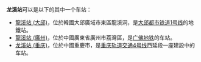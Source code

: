 '''龙溪站'''可以是以下的其中一个车站：

* [[龍溪站_(大邱)|龍溪站 (大邱)]]，位於韓國大邱廣域市東區龍溪洞，是[[大邱都市铁道1号线|大邱都市铁道1号线]]的地鐵站。
* [[龍溪站_(廣州)|龍溪站 (廣州)]]，位於中國廣東省廣州市荔灣區，是[[广佛地铁|广佛地铁]]的车站。
* [[龙溪站_(重庆)|龙溪站 (重庆)]]，位於中國重慶市，是[[重庆轨道交通4号线|重庆轨道交通4号线]]西延段一座建設中的车站。

{{disambig|cat=三字車站名消歧義}}